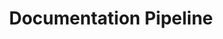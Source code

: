 ---
title: Documentation Pipeline
sidebarTitle: Doc Pipeline
description: understand how the Documentation Pipeline works
icon: faucet-drip
---